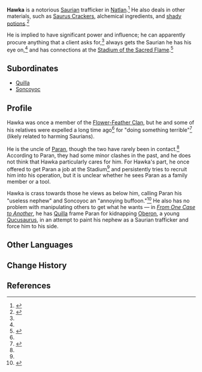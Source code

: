 {{Character Infobox
|name             = Hawka
|type             = Mentioned
|image            = <!--NPC Hawka.png-->
|realname         = <!-- Optional, if different from in-game name -->
|deceased         = 
|region           = Natlan
|affiliation      = Flower-Feather Clan
|affiliationNote  = former
|title            = 
|ancestry         = <!-- Clan/family -->
|father           = 
|mother           = 
|spouse           = 
|sibling          = 
|child            = 
|relative         = Paran
|relativeNote     = nephew
|voiceEN          = 
|voiceCN          = 
|voiceJP          = 
|voiceKR          = 
}}
'''Hawka''' is a notorious [[Saurian]] trafficker in [[Natlan]].<ref name="Alibi">{{Ref/Quest|An Air Race and an Alibi}}</ref> He also deals in other materials, such as [[Saurus Crackers]], alchemical ingredients, and [[Strength Tonic|shady potions]].<ref name="Soncoyoc">{{Ref/NPC|Soncoyoc}}</ref> 

He is implied to have significant power and influence; he can apparently procure anything that a client asks for,<ref name="Soncoyoc" /> always gets the Saurian he has his eye on,<ref name="Alibi" /> and has connections at the [[Stadium of the Sacred Flame]].<ref name="Paran">{{Ref/NPC|Paran}}</ref>

==Subordinates==
* [[Quilla]]
* [[Soncoyoc]]

==Profile==
Hawka was once a member of the [[Flower-Feather Clan]], but he and some of his relatives were expelled a long time ago<ref name="Alibi" /> for "doing something terrible"<ref name="24h">{{Ref/Quest|Beat the Clock: 24 Hours}}</ref> (likely related to harming Saurians). 

He is the uncle of [[Paran]], though the two have rarely been in contact.<ref name="Alibi" /> According to Paran, they had some minor clashes in the past, and he does not think that Hawka particularly cares for him. For Hawka's part, he once offered to get Paran a job at the Stadium<ref name="Paran" /> and persistently tries to recruit him into his operation, but it is unclear whether he sees Paran as a family member or a tool.

Hawka is crass towards those he views as below him, calling Paran his "useless nephew" and Soncoyoc an "annoying buffoon."<ref name="Farewell">{{Ref/Quest|Farewell, Final Saurus Cracker}}</ref> He also has no problem with manipulating others to get what he wants &mdash; in ''[[From One Case to Another]]'', he has [[Quilla]] frame Paran for kidnapping [[Oberon]], a young [[Qucusaurus]], in an attempt to paint his nephew as a Saurian trafficker and force him to his side.
<!--
===Appearance===
 
==Notes==
{{Reflist|note=1}}
-->
==Other Languages==
{{Other Languages|default_hidden=1
|en      = Hawka
|zhs     = 豪卡
|zhs_rm  = Háokǎ
|zht     = 豪卡
|zht_rm  = Háokǎ
|ja      = ハウカ
|ko      = 하와카
|es      = Hawka
|fr      = Hawka
|ru      = Хаука
|th      = Hawka
|vi      = Hawka
|de      = Hauka
|id      = Hawka
|pt      = Hawka
|tr      = Hawka
|it      = Hawka
}}

==Change History==
{{Change History|introduced=5.0}}

==References==
{{Reflist}}